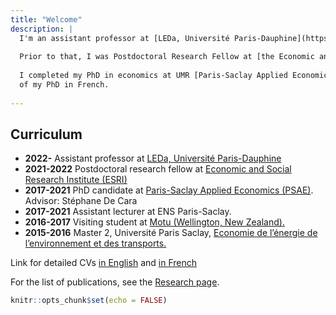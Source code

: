 ```yaml
---
title: "Welcome"
description: |
  I'm an assistant professor at [LEDa, Université Paris-Dauphine](https://leda.dauphine.fr/) in Paris, France. I work on economics relevant to climate change. In particular, I am interested in modeling and estimating climate change impacts, planning and assessing adaptation options, designing mitigation policies, and their specific implications for agriculture.
      
  Prior to that, I was Postdoctoral Research Fellow at [the Economic and Social Research Institute (ESRI)](https://www.esri.ie/) in Dublin, Ireland. 
  
  I completed my PhD in economics at UMR [Paris-Saclay Applied Economics (PSAE)](https://www6.versailles-grignon.inrae.fr/economie_publique) in September 2021, advised by Stéphane De Cara (INRAE). See [here](https://youtu.be/i2yW7j1fkUk?t=6) for a brief presentation
  of my PhD in French.
  
---
```


## Curriculum
* **2022-** Assistant professor at [LEDa, Université Paris-Dauphine](https://leda.dauphine.fr/)
* **2021-2022** Postdoctoral research fellow at [Economic and Social Research Institute (ESRI)](https://www.esri.ie/)
* **2017-2021** PhD candidate at [Paris-Saclay Applied Economics (PSAE)](https://www6.versailles-grignon.inrae.fr/economie_publique). Advisor: Stéphane De Cara
* **2017-2021** Assistant lecturer at ENS Paris-Saclay.
* **2016-2017** Visiting student at [Motu (Wellington, New Zealand).](https://www.motu.nz/)
* **2015-2016** Master 2, Université Paris Saclay, [Economie de l'énergie de l'environnement et des transports.](https://www.universite-paris-saclay.fr/en/education/master/environmental-energy-and-transport-economics/m2-economie-du-developpement-durable-et-de-lenvironnement)

Link for detailed CVs [in English](https://www.dropbox.com/s/m2e4o6vnadagfup/CV_2023.pdf?dl=0) and [in French](https://www.dropbox.com/s/udqsjfat0m8p714/CV_2023_fr.pdf?dl=0)

For the list of publications, see the [Research page](https://loichy.github.io/research.html).

```r
knitr::opts_chunk$set(echo = FALSE)
```

